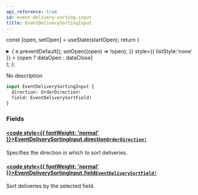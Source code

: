 ```yaml
---
api_reference: true
id: event-delivery-sorting-input
title: EventDeliverySortingInput
---
```






const [open, setOpen] = useState(startOpen);
return (
<details {...(open ? { open: true } : {})} className="details" style={{ border:'none', boxShadow:'none', background:'var(--ifm-background-color)' }}>
<summary
onClick={(e) => {
e.preventDefault();
setOpen((open) => !open);
}}
style={{ listStyle:'none' }} >
{open ? dataOpen : dataClose}
</summary>
{open && children}
</details>
);
};

No description

```graphql
input EventDeliverySortingInput {
  direction: OrderDirection!
  field: EventDeliverySortField!
}
```

### Fields

#### [<code style={{ fontWeight: 'normal' }}>EventDeliverySortingInput.<b>direction</b></code>](#)<Bullet />[`OrderDirection!`](../../../api-reference/miscellaneous/enums/order-direction.mdx) <Badge class="badge badge--secondary" text="non-null"/> <Badge class="badge badge--secondary" text="enum"/> <Badge class="badge badge--secondary" text="miscellaneous"/>

Specifies the direction in which to sort deliveries.

#### [<code style={{ fontWeight: 'normal' }}>EventDeliverySortingInput.<b>field</b></code>](#)<Bullet />[`EventDeliverySortField!`](../../../api-reference/webhooks/enums/event-delivery-sort-field.mdx) <Badge class="badge badge--secondary" text="non-null"/> <Badge class="badge badge--secondary" text="enum"/> <Badge class="badge badge--secondary" text="webhooks"/>

Sort deliveries by the selected field.
